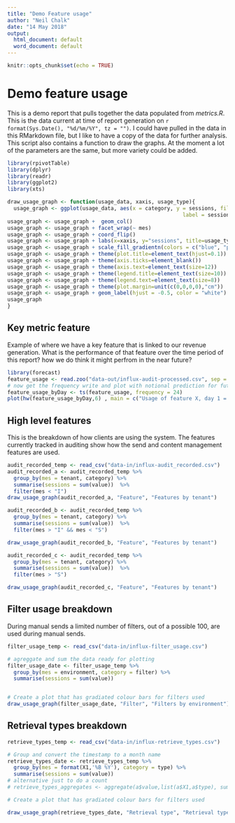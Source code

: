 ---
title: "Demo Feature usage"
author: "Neil Chalk"
date: "14 May 2018"
output:
  html_document: default
  word_document: default
---

```{r setup, include=FALSE}
knitr::opts_chunk$set(echo = TRUE)
```

# Demo feature usage
This is a demo report that pulls together the data populated from *metrics.R*.
This is the data current at time of report generation on `r format(Sys.Date(), "%d/%m/%Y", tz = "")`.
I could have pulled in the data in this RMarkdown file, but I like to have a copy of the data for further analysis. This script also contains a function to draw the graphs. At the moment a lot of the parameters are the same, but more variety could be added.

```{r echo=FALSE, message=FALSE, warning = FALSE}
library(rpivotTable) 
library(dplyr)
library(readr)
library(ggplot2)
library(xts)

draw_usage_graph <- function(usage_data, xaxis, usage_type){
  usage_graph <- ggplot(usage_data, aes(x = category, y = sessions, fill = sessions,
                                                        label = sessions)) 
usage_graph <- usage_graph +  geom_col()
usage_graph <- usage_graph + facet_wrap(~ mes) 
usage_graph <- usage_graph + coord_flip()
usage_graph <- usage_graph + labs(x=xaxis, y="sessions", title=usage_type )
usage_graph <- usage_graph + scale_fill_gradientn(colors = c("blue", "purple", "red", "yellow"))
usage_graph <- usage_graph + theme(plot.title=element_text(hjust=0.1))
usage_graph <- usage_graph + theme(axis.ticks=element_blank())
usage_graph <- usage_graph + theme(axis.text=element_text(size=12))
usage_graph <- usage_graph + theme(legend.title=element_text(size=10))
usage_graph <- usage_graph + theme(legend.text=element_text(size=8))
usage_graph <- usage_graph + theme(plot.margin=unit(c(0,0,0,0),"cm"))
usage_graph <- usage_graph + geom_label(hjust = -0.5, color = "white")
usage_graph
}

```

## Key metric feature
Example of where we have a key feature that is linked to our revenue generation. What is the performance of that feature over the time period of this report? how we do think it might perfrom in the near future?

```{r echo=FALSE, fig.height=5, fig.width=10, message=FALSE, warning = FALSE}
library(forecast)
feature_usage <- read.zoo("data-out/influx-audit-processed.csv", sep = ",", header = TRUE, format = "%Y-%m-%d %H", tz = "UTC")
# now get the frequency write and plot with notional prediction for future usage of "feature X"
feature_usage_byDay <- ts(feature_usage, frequency = 24)
plot(hw(feature_usage_byDay,6) , main = c("Usage of feature X, day 1 = ", format(index(feature_usage)[1], "%Y-%m-%d", tz = "")), xlab ="Day", ylab = "Frequency")

```

## High level features

This is the breakdown of how clients are using the system. The features currently tracked in auditing show how the send and content management features are used.

```{r echo=FALSE, fig.height=10, fig.width=10, message=FALSE, warning=FALSE}

audit_recorded_temp <- read_csv("data-in/influx-audit_recorded.csv") 
audit_recorded_a <- audit_recorded_temp %>%
  group_by(mes = tenant, category) %>%
  summarise(sessions = sum(value))  %>%
  filter(mes < "I") 
draw_usage_graph(audit_recorded_a, "Feature", "Features by tenant")

```

```{r echo=FALSE, fig.height=10, fig.width=10, message=FALSE, warning = FALSE}
audit_recorded_b <- audit_recorded_temp %>%
  group_by(mes = tenant, category) %>%
  summarise(sessions = sum(value))  %>%
  filter(mes > "I" && mes < "S") 

draw_usage_graph(audit_recorded_b, "Feature", "Features by tenant")
```

```{r echo=FALSE, fig.height=10, fig.width=10, message=FALSE, warning = FALSE}
audit_recorded_c <- audit_recorded_temp %>%
  group_by(mes = tenant, category) %>%
  summarise(sessions = sum(value))  %>%
  filter(mes > "S") 

draw_usage_graph(audit_recorded_c, "Feature", "Features by tenant")
```

## Filter usage breakdown
During manual sends a limited number of filters, out of a possible 100, are used during manual sends.

```{r echo=FALSE, fig.height=10, fig.width=10, message=FALSE, warning = FALSE}
filter_usage_temp <- read_csv("data-in/influx-filter_usage.csv") 

# agreggate and sum the data ready for plotting
filter_usage_date <- filter_usage_temp %>%
  group_by(mes = environment, category = filter) %>%
  summarise(sessions = sum(value))


# Create a plot that has gradiated colour bars for filters used
draw_usage_graph(filter_usage_date, "Filter", "Filters by environment")
```

## Retrieval types breakdown

```{r echo=FALSE, fig.height=10, fig.width=10, message=FALSE, warning = FALSE}
retrieve_types_temp <- read_csv("data-in/influx-retrieve_types.csv") 

# Group and convert the timestamp to a month name
retrieve_types_date <- retrieve_types_temp %>%
  group_by(mes = format(X1,'%B %Y'), category = type) %>%
  summarise(sessions = sum(value))
# alternative just to do a count
# retrieve_types_aggregates <- aggregate(a$value,list(a$X1,a$type), sum)

# Create a plot that has gradiated colour bars for filters used

draw_usage_graph(retrieve_types_date, "Retrieval type", "Retrieval type by month")
```
